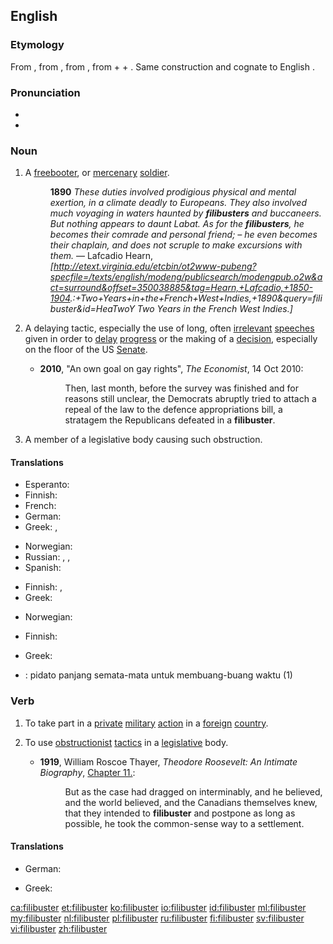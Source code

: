 ==English==
{{wikipedia}}

===Etymology===
From {{etyl|es|en}} {{term|filibustero||[[pirate]]|lang=es}}, from {{etyl|fr|en}} {{term|flibustier|lang=fr}}, from {{etyl|nl|en}} {{term|vrijbuiter||[[freebooter]]|lang=nl}}, from {{term|vrij||[[free]]|lang=nl}} + {{term|buit||[[booty]]|lang=nl}} + {{term|-er||agent|lang=nl}}. Same construction and cognate to English {{term|freebooter|lang=en}}.

===Pronunciation===
* {{IPA|/ˈfɪlɪbʌstə(r)/}}
* {{audio|en-us-filibuster.ogg|Audio (US)}}

===Noun===
{{en-noun}}

# A [[freebooter]], or [[mercenary]] [[soldier]].
#: '''1890''' ''These duties involved prodigious physical and mental exertion, in a climate deadly to Europeans. They also involved much voyaging in waters haunted by '''filibusters''' and buccaneers. But nothing appears to daunt Labat. As for the '''filibusters''', he becomes their comrade and personal friend; – he even becomes their chaplain, and does not scruple to make excursions with them.'' — Lafcadio Hearn, ''[http://etext.virginia.edu/etcbin/ot2www-pubeng?specfile=/texts/english/modeng/publicsearch/modengpub.o2w&act=surround&offset=350038885&tag=Hearn,+Lafcadio,+1850-1904.:+Two+Years+in+the+French+West+Indies,+1890&query=filibuster&id=HeaTwoY Two Years in the French West Indies.]''
# {{US|politics}} A delaying tactic, especially the use of long, often [[irrelevant]] [[speech]]es given in order to [[delay]] [[progress]] or the making of a [[decision]], especially on the floor of the US [[senate|Senate]].
#* '''2010''', "An own goal on gay rights", ''The Economist'', 14 Oct 2010:
#*: Then, last month, before the survey was finished and for reasons still unclear, the Democrats abruptly tried to attach a repeal of the law to the defence appropriations bill, a stratagem the Republicans defeated in a '''filibuster'''.
# {{US|politics}} A member of a legislative body causing such obstruction.

====Translations====
{{trans-top|freebooter}}
* Esperanto: {{t-|eo|flibustro}}
* Finnish: {{t-|fi|palkkasoturi}}
* French: {{t+|fr|flibustier|m}}
* German: {{t+|de|Freibeuter|m}}
* Greek: {{t+|el|κουρσάρος|m|tr=koursáros|sc=Grek}}, {{t+|el|πειρατής|m|tr=peiratís|sc=Grek}}
{{trans-mid}}
* Norwegian: {{t-|no|fribytter|m}}
* Russian: {{t+|ru|флибустьер|m|tr=flibustjér}},  {{t+|ru|пират|m|tr=pirát}}, {{t+|ru|наёмник|m|tr=najómnik}} {{qualifier|mercenary}}
* Spanish: {{t+|es|filibustero|m}}
{{trans-bottom}}

{{trans-top|long speech given in order to delay progress or the making of a decision}}
* Finnish: {{t-|fi|jarrutus}}, {{t-|fi|jarrutuspuhe}}
* Greek: {{t+|el|κωλυσιεργία|f|tr=kolysiergía|sc=Grek}}
{{trans-mid}}
* Norwegian: {{t-|no|filibuster|m}}
{{trans-bottom}}

{{trans-top|A member of a legislative body causing such obstruction}}
* Finnish: {{t-|fi|jarruttaja}}
{{trans-mid}}
* Greek: {{t-|el|κωλυσιεργός|m|f|tr=kolysiergós|sc=Grek}}
{{trans-bottom}}

{{checktrans}}
* {{ttbc|id}}: pidato panjang semata-mata untuk membuang-buang waktu (1)

===Verb===
{{en-verb}}

# To take part in a [[private]] [[military]] [[action]] in a [[foreign]] [[country]].
# {{US|politics}} To use [[obstructionist]] [[tactic]]s in a [[legislative]] body.
#* '''1919''', William Roscoe Thayer, ''Theodore Roosevelt: An Intimate Biography'', [http://etext.virginia.edu/etcbin/ot2www-pubeng?specfile=/texts/english/modeng/publicsearch/modengpub.o2w&act=surround&offset=616952574&tag=Thayer,+William+Roscoe:+Theodore+Roosevelt:+An+Intimate+Biography,+1919&query=filibuster&id=ThaTheo Chapter 11.]:
#*: But as the case had dragged on interminably, and he believed, and the world believed, and the Canadians themselves knew, that they intended to '''filibuster''' and postpone as long as possible, he took the common-sense way to a settlement.

====Translations====
{{trans-top|to use obstructionist tactics in a legislative body}}
* German: {{t+|de|filibustern}}
{{trans-mid}}
* Greek: {{t+|el|κωλυσιεργώ|tr=kolysiergó|sc=Grek}}
{{trans-bottom}}

[[ca:filibuster]]
[[et:filibuster]]
[[ko:filibuster]]
[[io:filibuster]]
[[id:filibuster]]
[[ml:filibuster]]
[[my:filibuster]]
[[nl:filibuster]]
[[pl:filibuster]]
[[ru:filibuster]]
[[fi:filibuster]]
[[sv:filibuster]]
[[vi:filibuster]]
[[zh:filibuster]]